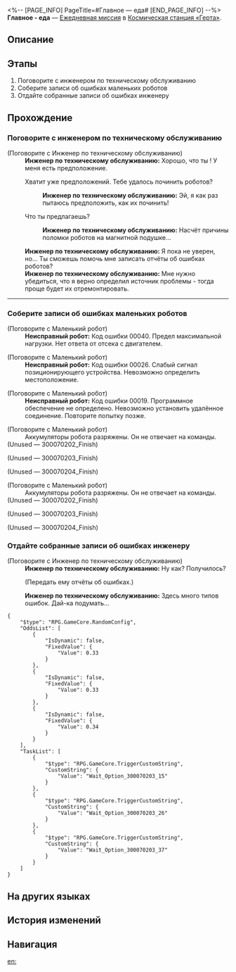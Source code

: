 <%-- [PAGE_INFO]
PageTitle=#Главное — еда#
[END_PAGE_INFO] --%>
{{Дополнить|Диалоги.}}
{{Миссия Инфобокс
|id              = 3000702
|Название        = Главное - еда
|Изображение     = Миссия Главное — еда.png
|Тип             = Ежедневная миссия
|Событие         = 
|Глава           = 
|Условия         = 
|Персонажи       = Инженер по техническому обслуживанию; Неисправный робот; Первопроходец
|СтартЛокация    = [[Космическая станция «Герта»]] — [[Базовая зона]]
|Мир             = Космическая станция «Герта»
|Предыдущая      = 
|Следующая       = 
|Награды         = Кредиты*5 000
}}
'''Главное - еда''' — [[Ежедневная миссия]] в [[Космическая станция «Герта»]].

==Описание==
{{Описание|<!--официальное описание из Перекрёстка судеб-->}}

==Этапы==
# Поговорите с инженером по техническому обслуживанию
# Соберите записи об ошибках маленьких роботов
# Отдайте собранные записи об ошибках инженеру

==Прохождение==
{{Дополнить}}

===Поговорите с инженером по техническому обслуживанию===
{{Описание миссии|тип=Ежедневная миссия|локация=Базовая зона|У инженера по техобслуживанию есть несколько новых идей о причинах неисправности робота-доставщика. Ему нужны записи об ошибках робота. Найдите их и отдайте инженеру, чтобы проверить, верна ли его догадка.}}
{{Диалог Начало}}

;(Поговорите с Инженер по техническому обслуживанию)
:'''Инженер по техническому обслуживанию:''' Хорошо, что ты {{MC|ж=вернулась|м=вернулся}}! У меня есть предположение.
:{{Диалог|Стрелка}} Хватит уже предположений. Тебе удалось починить роботов?
::'''Инженер по техническому обслуживанию:''' Эй, я как раз пытаюсь предположить, как их починить!
:{{Диалог|Стрелка}} Что ты предлагаешь?
::'''Инженер по техническому обслуживанию:''' Насчёт причины поломки роботов на магнитной подушке...
:'''Инженер по техническому обслуживанию:''' Я пока не уверен, но... Ты сможешь помочь мне записать отчёты об ошибках роботов?
:'''Инженер по техническому обслуживанию:''' Мне нужно убедиться, что я верно определил источник проблемы - тогда проще будет их отремонтировать.
----
{{Диалог Конец}}

===Соберите записи об ошибках маленьких роботов===
{{Диалог Начало}}

;(Поговорите с Маленький робот)
:'''Неисправный робот:''' Код ошибки 00040. Предел максимальной нагрузки. Нет ответа от отсека с двигателем.

;(Поговорите с Маленький робот)
:'''Неисправный робот:''' Код ошибки 00026. Слабый сигнал позиционирующего устройства. Невозможно определить местоположение.

;(Поговорите с Маленький робот)
:'''Неисправный робот:''' Код ошибки 00019. Программное обеспечение не определено. Невозможно установить удалённое соединение. Повторите попытку позже.


;(Поговорите с Маленький робот)
:Аккумуляторы робота разряжены. Он не отвечает на команды.
;(Unused &mdash; 300070202_Finish)


;(Unused &mdash; 300070203_Finish)


;(Unused &mdash; 300070204_Finish)



;(Поговорите с Маленький робот)
:Аккумуляторы робота разряжены. Он не отвечает на команды.
;(Unused &mdash; 300070202_Finish)


;(Unused &mdash; 300070203_Finish)


;(Unused &mdash; 300070204_Finish)

{{Диалог Конец}}

===Отдайте собранные записи об ошибках инженеру===
{{Диалог Начало}}

;(Поговорите с Инженер по техническому обслуживанию)
:'''Инженер по техническому обслуживанию:''' Ну как? Получилось?
:{{Диалог|Стрелка}} (Передать ему отчёты об ошибках.)
:'''Инженер по техническому обслуживанию:''' Здесь много типов ошибок. Дай-ка подумать...
<pre>{
	"$type": "RPG.GameCore.RandomConfig",
	"OddsList": [
		{
			"IsDynamic": false,
			"FixedValue": {
				"Value": 0.33
			}
		},
		{
			"IsDynamic": false,
			"FixedValue": {
				"Value": 0.33
			}
		},
		{
			"IsDynamic": false,
			"FixedValue": {
				"Value": 0.34
			}
		}
	],
	"TaskList": [
		{
			"$type": "RPG.GameCore.TriggerCustomString",
			"CustomString": {
				"Value": "Wait_Option_300070203_15"
			}
		},
		{
			"$type": "RPG.GameCore.TriggerCustomString",
			"CustomString": {
				"Value": "Wait_Option_300070203_26"
			}
		},
		{
			"$type": "RPG.GameCore.TriggerCustomString",
			"CustomString": {
				"Value": "Wait_Option_300070203_37"
			}
		}
	]
}</pre>
{{Диалог Конец}}

==На других языках==
{{На других языках
|en   = Meals Are More Important
|zhs  = 吃饭要紧
|zht  = 吃飯要緊
|ja   = 食事は大事
|ko   = 끼니는 중요하지
|es   = La comida es muy importante
|fr   = L'aile et la cuisse
|ru   = Главное - еда
|th   = มื้ออาหารใครว่าไม่สำคัญ
|vi   = Ăn Uống Quan Trọng
|de   = Mahlzeiten sind wichtiger
|id   = Makan Itu Penting
|pt   = Refeições São Muito Importantes
}}

==История изменений==
{{История изменений|3.5}}

==Навигация==
{{Ежедневная миссия Навбокс|Глава }}

[[en:]]
